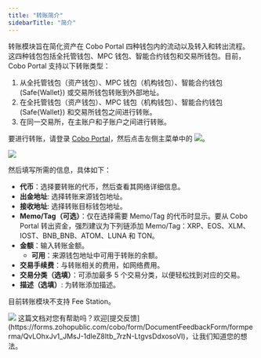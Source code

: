 ```yaml
---
title: "转账简介"
sidebarTitle: "简介"
---
```


转账模块旨在简化资产在 Cobo Portal 四种钱包内的流动以及转入和转出流程。这四种钱包包括全托管钱包、MPC 钱包、智能合约钱包和交易所钱包。目前，Cobo Portal 支持以下转账类型：


1. 从全托管钱包（资产钱包）、MPC 钱包（机构钱包）、智能合约钱包 (Safe&#123;Wallet&#125;) 或交易所钱包转账到外部地址。
2. 在全托管钱包（资产钱包）、MPC 钱包（机构钱包）、智能合约钱包 (Safe&#123;Wallet&#125;) 和交易所钱包之间进行转账。
3. 在同一交易所，在主账户和子账户之间进行转账。

要进行转账，请登录 [Cobo Portal](https://portal.cobo.com/login)，然后点击左侧主菜单中的 <img src="/cn/images/transfers/transfer-button.svg" className="icon"></img>。

<img src="/cn/images/transfers/transfer-button-location.png" className="screenshot_modal"/>
 

然后填写所需的信息，具体如下：

- **代币**：选择要转账的代币，然后查看其网络详细信息。
- **出金地址**: 选择转账来源钱包地址。
- **接收地址**: 选择转账目标钱包地址。
- **Memo/Tag（可选）**：仅在选择需要 Memo/Tag 的代币时显示。要从 Cobo Portal 转出资金，强烈建议为下列链添加 Memo/Tag：XRP、EOS、XLM、IOST、BNB_BNB、ATOM、LUNA 和 TON。
- **金额**：输入转账金额。
    - **可用**：来源钱包地址中可用于转账的余额。
- **交易手续费**：与转账相关的费用，如网络费用。
- **交易分类（选填）**：可添加最多 5 个交易分类，以便轻松找到对应的交易。
- **描述（选填）**: 为转账添加描述。

<Info>目前转账模块不支持 Fee Station。</Info>

<img src="/cn/images/transfers/transfer-form.jpg" className="screenshot_modal"/>
<Tip>这篇文档对您有帮助吗？欢迎[提交反馈](https://forms.zohopublic.com/cobo/form/DocumentFeedbackForm/formperma/QvLOhxJv1_JMsJ-1dleZ8Itb_7rzN-LtgvsDdxosoVI)，让我们知道您的想法。</Tip>